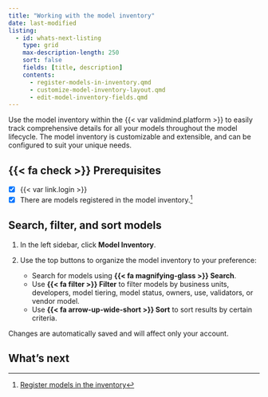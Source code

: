 ```yaml
---
title: "Working with the model inventory"
date: last-modified
listing:
  - id: whats-next-listing
    type: grid
    max-description-length: 250
    sort: false
    fields: [title, description]
    contents:
      - register-models-in-inventory.qmd
      - customize-model-inventory-layout.qmd
      - edit-model-inventory-fields.qmd
---
```

Use the model inventory within the {{< var validmind.platform >}} to easily track comprehensive details for all your models throughout the model lifecycle. The model inventory is customizable and extensible, and can be configured to suit your unique needs.

::: {.prereq}

## {{< fa check >}} Prerequisites

- [x] {{< var link.login >}}
- [x] There are models registered in the model inventory.[^1]

:::

## Search, filter, and sort models

1. In the left sidebar, click **Model Inventory**. 

2. Use the top buttons to organize the model inventory to your preference:
   - Search for models using **{{< fa magnifying-glass >}} Search**. 
   - Use **{{< fa filter >}} Filter** to filter models by business units, developers, model tiering, model status, owners, use, validators, or vendor model.
   - Use **{{< fa arrow-up-wide-short >}} Sort** to sort results by certain criteria.

:::{.callout}
Changes are automatically saved and will affect only your account.
:::

## What's next

:::{#whats-next-listing}
:::

<!-- - [Customize model inventory layout](customize-model-inventory-layout.qmd)
- [Edit model inventory fields](edit-model-inventory-fields.qmd)
- [Manage inventory custom fields](manage-inventory-custom-fields.qmd) -->



<!-- FOOTNOTES -->

[^1]: [Register models in the inventory](register-models-in-inventory.qmd)
